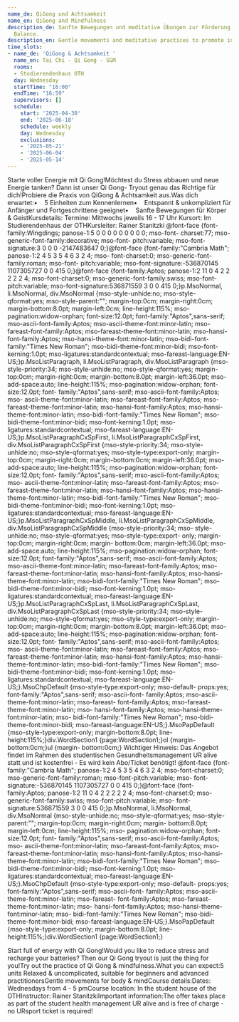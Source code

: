 ```yaml
---
name_de: QiGong und Achtsamkeit
name_en: QiGong and Mindfulness
description_de: Sanfte Bewegungen und meditative Übungen zur Förderung der inneren
  Balance.
description_en: Gentle movements and meditative practices to promote inner balance.
time_slots:
- name_de: 'QiGong & Achtsamkeit '
  name_en: Tai Chi - Qi Gong - SGM
  rooms:
  - Studierendenhaus OTH
  day: Wednesday
  startTime: "16:00"
  endTime: "16:59"
  supervisors: []
  schedule:
    start: '2025-04-30'
    end: '2025-06-18'
    schedule: weekly
    day: Wednesday
    exclusions:
    - '2025-05-21'
    - '2025-06-04'
    - '2025-05-14'
---
```


<Locale value="de">
 

 Starte voller Energie mit Qi Gong!Möchtest du Stress abbauen und neue Energie
tanken? Dann ist unser Qi Gong- Tryout genau das Richtige für dich!Probiere die
Praxis von QiGong &amp; Achtsamkeit aus.Was dich erwartet:•&nbsp;&nbsp;&nbsp; 5
Einheiten zum Kennenlernen•&nbsp;&nbsp;&nbsp; Entspannt &amp; unkompliziert für
Anfänger und Fortgeschrittene geeignet•&nbsp;&nbsp;&nbsp; Sanfte Bewegungen für
Körper &amp; GeistKursdetails: Termine: Mittwochs jeweils 16 - 17 Uhr Kursort:
Im Studierendenhaus der OTHKursleiter: Rainer Stanitzki      @font-face
{font-family:Wingdings;         panose-1:5 0 0 0 0 0 0 0 0 0;         mso-font-
charset:77;         mso-generic-font-family:decorative;         mso-font-
pitch:variable;         mso-font-signature:3 0 0 0 -2147483647 0;}@font-face
{font-family:"Cambria Math";         panose-1:2 4 5 3 5 4 6 3 2 4;         mso-
font-charset:0;         mso-generic-font-family:roman;         mso-font-
pitch:variable;         mso-font-signature:-536870145 1107305727 0 0 415
0;}@font-face         {font-family:Aptos;         panose-1:2 11 0 4 2 2 2 2 2 4;
mso-font-charset:0;         mso-generic-font-family:swiss;         mso-font-
pitch:variable;         mso-font-signature:536871559 3 0 0 415 0;}p.MsoNormal,
li.MsoNormal, div.MsoNormal         {mso-style-unhide:no;         mso-style-
qformat:yes;         mso-style-parent:"";         margin-top:0cm;
margin-right:0cm;         margin-bottom:8.0pt;         margin-left:0cm;
line-height:115%;         mso-pagination:widow-orphan;         font-size:12.0pt;
font-family:"Aptos",sans-serif;         mso-ascii-font-family:Aptos;
mso-ascii-theme-font:minor-latin;         mso-fareast-font-family:Aptos;
mso-fareast-theme-font:minor-latin;         mso-hansi-font-family:Aptos;
mso-hansi-theme-font:minor-latin;         mso-bidi-font-family:"Times New
Roman";         mso-bidi-theme-font:minor-bidi;         mso-font-kerning:1.0pt;
mso-ligatures:standardcontextual;         mso-fareast-language:EN-
US;}p.MsoListParagraph, li.MsoListParagraph, div.MsoListParagraph         {mso-
style-priority:34;         mso-style-unhide:no;         mso-style-qformat:yes;
margin-top:0cm;         margin-right:0cm;         margin-bottom:8.0pt;
margin-left:36.0pt;         mso-add-space:auto;         line-height:115%;
mso-pagination:widow-orphan;         font-size:12.0pt;         font-
family:"Aptos",sans-serif;         mso-ascii-font-family:Aptos;         mso-
ascii-theme-font:minor-latin;         mso-fareast-font-family:Aptos;
mso-fareast-theme-font:minor-latin;         mso-hansi-font-family:Aptos;
mso-hansi-theme-font:minor-latin;         mso-bidi-font-family:"Times New
Roman";         mso-bidi-theme-font:minor-bidi;         mso-font-kerning:1.0pt;
mso-ligatures:standardcontextual;         mso-fareast-language:EN-
US;}p.MsoListParagraphCxSpFirst, li.MsoListParagraphCxSpFirst,
div.MsoListParagraphCxSpFirst         {mso-style-priority:34;         mso-style-
unhide:no;         mso-style-qformat:yes;         mso-style-type:export-only;
margin-top:0cm;         margin-right:0cm;         margin-bottom:0cm;
margin-left:36.0pt;         mso-add-space:auto;         line-height:115%;
mso-pagination:widow-orphan;         font-size:12.0pt;         font-
family:"Aptos",sans-serif;         mso-ascii-font-family:Aptos;         mso-
ascii-theme-font:minor-latin;         mso-fareast-font-family:Aptos;
mso-fareast-theme-font:minor-latin;         mso-hansi-font-family:Aptos;
mso-hansi-theme-font:minor-latin;         mso-bidi-font-family:"Times New
Roman";         mso-bidi-theme-font:minor-bidi;         mso-font-kerning:1.0pt;
mso-ligatures:standardcontextual;         mso-fareast-language:EN-
US;}p.MsoListParagraphCxSpMiddle, li.MsoListParagraphCxSpMiddle,
div.MsoListParagraphCxSpMiddle         {mso-style-priority:34;         mso-
style-unhide:no;         mso-style-qformat:yes;         mso-style-type:export-
only;         margin-top:0cm;         margin-right:0cm;         margin-
bottom:0cm;         margin-left:36.0pt;         mso-add-space:auto;
line-height:115%;         mso-pagination:widow-orphan;         font-size:12.0pt;
font-family:"Aptos",sans-serif;         mso-ascii-font-family:Aptos;
mso-ascii-theme-font:minor-latin;         mso-fareast-font-family:Aptos;
mso-fareast-theme-font:minor-latin;         mso-hansi-font-family:Aptos;
mso-hansi-theme-font:minor-latin;         mso-bidi-font-family:"Times New
Roman";         mso-bidi-theme-font:minor-bidi;         mso-font-kerning:1.0pt;
mso-ligatures:standardcontextual;         mso-fareast-language:EN-
US;}p.MsoListParagraphCxSpLast, li.MsoListParagraphCxSpLast,
div.MsoListParagraphCxSpLast         {mso-style-priority:34;         mso-style-
unhide:no;         mso-style-qformat:yes;         mso-style-type:export-only;
margin-top:0cm;         margin-right:0cm;         margin-bottom:8.0pt;
margin-left:36.0pt;         mso-add-space:auto;         line-height:115%;
mso-pagination:widow-orphan;         font-size:12.0pt;         font-
family:"Aptos",sans-serif;         mso-ascii-font-family:Aptos;         mso-
ascii-theme-font:minor-latin;         mso-fareast-font-family:Aptos;
mso-fareast-theme-font:minor-latin;         mso-hansi-font-family:Aptos;
mso-hansi-theme-font:minor-latin;         mso-bidi-font-family:"Times New
Roman";         mso-bidi-theme-font:minor-bidi;         mso-font-kerning:1.0pt;
mso-ligatures:standardcontextual;         mso-fareast-language:EN-
US;}.MsoChpDefault         {mso-style-type:export-only;         mso-default-
props:yes;         font-family:"Aptos",sans-serif;         mso-ascii-font-
family:Aptos;         mso-ascii-theme-font:minor-latin;         mso-fareast-
font-family:Aptos;         mso-fareast-theme-font:minor-latin;         mso-
hansi-font-family:Aptos;         mso-hansi-theme-font:minor-latin;         mso-
bidi-font-family:"Times New Roman";         mso-bidi-theme-font:minor-bidi;
mso-fareast-language:EN-US;}.MsoPapDefault         {mso-style-type:export-only;
margin-bottom:8.0pt;         line-height:115%;}div.WordSection1
{page:WordSection1;}ol         {margin-bottom:0cm;}ul         {margin-
bottom:0cm;}                   Wichtiger Hinweis:   Das Angebot findet im Rahmen
des studentischen Gesundheitsmanagement UR alive statt und ist kostenfrei - Es
wird kein Abo/Ticket benötigt!      @font-face         {font-family:"Cambria
Math";         panose-1:2 4 5 3 5 4 6 3 2 4;         mso-font-charset:0;
mso-generic-font-family:roman;         mso-font-pitch:variable;         mso-
font-signature:-536870145 1107305727 0 0 415 0;}@font-face         {font-
family:Aptos;         panose-1:2 11 0 4 2 2 2 2 2 4;         mso-font-charset:0;
mso-generic-font-family:swiss;         mso-font-pitch:variable;         mso-
font-signature:536871559 3 0 0 415 0;}p.MsoNormal, li.MsoNormal, div.MsoNormal
{mso-style-unhide:no;         mso-style-qformat:yes;         mso-style-
parent:"";         margin-top:0cm;         margin-right:0cm;         margin-
bottom:8.0pt;         margin-left:0cm;         line-height:115%;         mso-
pagination:widow-orphan;         font-size:12.0pt;         font-
family:"Aptos",sans-serif;         mso-ascii-font-family:Aptos;         mso-
ascii-theme-font:minor-latin;         mso-fareast-font-family:Aptos;
mso-fareast-theme-font:minor-latin;         mso-hansi-font-family:Aptos;
mso-hansi-theme-font:minor-latin;         mso-bidi-font-family:"Times New
Roman";         mso-bidi-theme-font:minor-bidi;         mso-font-kerning:1.0pt;
mso-ligatures:standardcontextual;         mso-fareast-language:EN-
US;}.MsoChpDefault         {mso-style-type:export-only;         mso-default-
props:yes;         font-family:"Aptos",sans-serif;         mso-ascii-font-
family:Aptos;         mso-ascii-theme-font:minor-latin;         mso-fareast-
font-family:Aptos;         mso-fareast-theme-font:minor-latin;         mso-
hansi-font-family:Aptos;         mso-hansi-theme-font:minor-latin;         mso-
bidi-font-family:"Times New Roman";         mso-bidi-theme-font:minor-bidi;
mso-fareast-language:EN-US;}.MsoPapDefault         {mso-style-type:export-only;
margin-bottom:8.0pt;         line-height:115%;}div.WordSection1
{page:WordSection1;}

</Locale>
<Locale value="en">
 

 Start full of energy with Qi Gong!Would you like to reduce stress and recharge
your batteries? Then our Qi Gong tryout is just the thing for you!Try out the
practice of Qi Gong &amp; mindfulness.What you can expect:5 units Relaxed &amp;
uncomplicated, suitable for beginners and advanced practitionersGentle movements
for body &amp; mindCourse details:Dates: Wednesdays from 4 - 5 pmCourse
location: In the student house of the OTHInstructor: Rainer StanitzkiImportant
information:The offer takes place as part of the student health management UR
alive and is free of charge - no URsport ticket is required!

</Locale>
